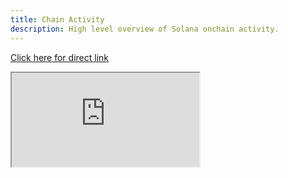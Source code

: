 ```yaml
---
title: Chain Activity
description: High level overview of Solana onchain activity.
---
```


<a href="https://solana.blockworksresearch.com/?dashboard=sol-onchain-activity"> Click here for direct link </a>

<iframe 
  src="https://solana.blockworksresearch.com/?dashboard=sol-onchain-activity"
  style={{
    width: '100%',
    height: '100vh',
    border: 'none'
  }}
/>
